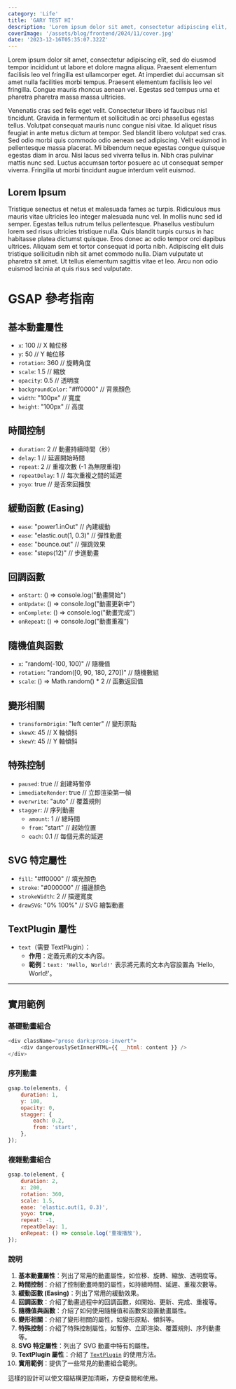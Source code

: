 ```yaml
---
category: 'Life'
title: 'GARY TEST HI'
description: 'Lorem ipsum dolor sit amet, consectetur adipiscing elit, sed do eiusmod tempor incididunt ut labore et dolore magna aliqua. Praesent elementum facilisis leo vel fringilla est ullamcorper eget. At imperdiet dui accumsan sit amet nulla facilities morbi tempus.'
coverImage: '/assets/blog/frontend/2024/11/cover.jpg'
date: '2023-12-16T05:35:07.322Z'
---
```


Lorem ipsum dolor sit amet, consectetur adipiscing elit, sed do eiusmod tempor incididunt ut labore et dolore magna aliqua. Praesent elementum facilisis leo vel fringilla est ullamcorper eget. At imperdiet dui accumsan sit amet nulla facilities morbi tempus. Praesent elementum facilisis leo vel fringilla. Congue mauris rhoncus aenean vel. Egestas sed tempus urna et pharetra pharetra massa massa ultricies.

Venenatis cras sed felis eget velit. Consectetur libero id faucibus nisl tincidunt. Gravida in fermentum et sollicitudin ac orci phasellus egestas tellus. Volutpat consequat mauris nunc congue nisi vitae. Id aliquet risus feugiat in ante metus dictum at tempor. Sed blandit libero volutpat sed cras. Sed odio morbi quis commodo odio aenean sed adipiscing. Velit euismod in pellentesque massa placerat. Mi bibendum neque egestas congue quisque egestas diam in arcu. Nisi lacus sed viverra tellus in. Nibh cras pulvinar mattis nunc sed. Luctus accumsan tortor posuere ac ut consequat semper viverra. Fringilla ut morbi tincidunt augue interdum velit euismod.

## Lorem Ipsum

Tristique senectus et netus et malesuada fames ac turpis. Ridiculous mus mauris vitae ultricies leo integer malesuada nunc vel. In mollis nunc sed id semper. Egestas tellus rutrum tellus pellentesque. Phasellus vestibulum lorem sed risus ultricies tristique nulla. Quis blandit turpis cursus in hac habitasse platea dictumst quisque. Eros donec ac odio tempor orci dapibus ultrices. Aliquam sem et tortor consequat id porta nibh. Adipiscing elit duis tristique sollicitudin nibh sit amet commodo nulla. Diam vulputate ut pharetra sit amet. Ut tellus elementum sagittis vitae et leo. Arcu non odio euismod lacinia at quis risus sed vulputate.

# GSAP 參考指南

## 基本動畫屬性

-   `x`: 100 // X 軸位移
-   `y`: 50 // Y 軸位移
-   `rotation`: 360 // 旋轉角度
-   `scale`: 1.5 // 縮放
-   `opacity`: 0.5 // 透明度
-   `backgroundColor`: "#ff0000" // 背景顏色
-   `width`: "100px" // 寬度
-   `height`: "100px" // 高度

## 時間控制

-   `duration`: 2 // 動畫持續時間（秒）
-   `delay`: 1 // 延遲開始時間
-   `repeat`: 2 // 重複次數 (-1 為無限重複)
-   `repeatDelay`: 1 // 每次重複之間的延遲
-   `yoyo`: true // 是否來回播放

## 緩動函數 (Easing)

-   `ease`: "power1.inOut" // 內建緩動
-   `ease`: "elastic.out(1, 0.3)" // 彈性動畫
-   `ease`: "bounce.out" // 彈跳效果
-   `ease`: "steps(12)" // 步進動畫

## 回調函數

-   `onStart`: () => console.log("動畫開始")
-   `onUpdate`: () => console.log("動畫更新中")
-   `onComplete`: () => console.log("動畫完成")
-   `onRepeat`: () => console.log("動畫重複")

## 隨機值與函數

-   `x`: "random(-100, 100)" // 隨機值
-   `rotation`: "random([0, 90, 180, 270])" // 隨機數組
-   `scale`: () => Math.random() \* 2 // 函數返回值

## 變形相關

-   `transformOrigin`: "left center" // 變形原點
-   `skewX`: 45 // X 軸傾斜
-   `skewY`: 45 // Y 軸傾斜

## 特殊控制

-   `paused`: true // 創建時暫停
-   `immediateRender`: true // 立即渲染第一幀
-   `overwrite`: "auto" // 覆蓋規則
-   `stagger`: // 序列動畫
    -   `amount`: 1 // 總時間
    -   `from`: "start" // 起始位置
    -   `each`: 0.1 // 每個元素的延遲

## SVG 特定屬性

-   `fill`: "#ff0000" // 填充顏色
-   `stroke`: "#000000" // 描邊顏色
-   `strokeWidth`: 2 // 描邊寬度
-   `drawSVG`: "0% 100%" // SVG 繪製動畫

## TextPlugin 屬性

-   `text`（需要 TextPlugin）：
    -   **作用**：定義元素的文本內容。
    -   **範例**：`text: 'Hello, World!'` 表示將元素的文本內容設置為 'Hello, World!'。

---

## 實用範例

### 基礎動畫組合

```javascript
<div className="prose dark:prose-invert">
    <div dangerouslySetInnerHTML={{ __html: content }} />
</div>
```

### 序列動畫

```javascript
gsap.to(elements, {
    duration: 1,
    y: 100,
    opacity: 0,
    stagger: {
        each: 0.2,
        from: 'start',
    },
});
```

### 複雜動畫組合

```javascript
gsap.to(element, {
    duration: 2,
    x: 200,
    rotation: 360,
    scale: 1.5,
    ease: 'elastic.out(1, 0.3)',
    yoyo: true,
    repeat: -1,
    repeatDelay: 1,
    onRepeat: () => console.log('重複播放'),
});
```

### 說明

1. **基本動畫屬性**：列出了常用的動畫屬性，如位移、旋轉、縮放、透明度等。
2. **時間控制**：介紹了控制動畫時間的屬性，如持續時間、延遲、重複次數等。
3. **緩動函數 (Easing)**：列出了常用的緩動效果。
4. **回調函數**：介紹了動畫過程中的回調函數，如開始、更新、完成、重複等。
5. **隨機值與函數**：介紹了如何使用隨機值和函數來設置動畫屬性。
6. **變形相關**：介紹了變形相關的屬性，如變形原點、傾斜等。
7. **特殊控制**：介紹了特殊控制屬性，如暫停、立即渲染、覆蓋規則、序列動畫等。
8. **SVG 特定屬性**：列出了 SVG 動畫中特有的屬性。
9. **TextPlugin 屬性**：介紹了 [`TextPlugin`](command:_github.copilot.openSymbolFromReferences?%5B%22%22%2C%5B%7B%22uri%22%3A%7B%22scheme%22%3A%22file%22%2C%22authority%22%3A%22%22%2C%22path%22%3A%22%2FUsers%2Fgarylin%2FDesktop%2FGitHub%2Fblog-starter-app%2Fdocs%2Fgsap-reference.md%22%2C%22query%22%3A%22%22%2C%22fragment%22%3A%22%22%7D%2C%22pos%22%3A%7B%22line%22%3A0%2C%22character%22%3A8%7D%7D%5D%2C%221ef9ccc6-5afa-4d07-9915-e1aa8a7fba04%22%5D 'Go to definition') 的使用方法。
10. **實用範例**：提供了一些常見的動畫組合範例。

這樣的設計可以使文檔結構更加清晰，方便查閱和使用。
